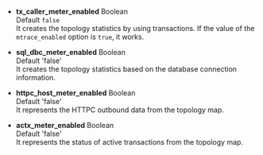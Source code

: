-   **tx_caller_meter_enabled** <span class='type'>Boolean</span><br/>
    Default `false`<br/>
    It creates the topology statistics by using transactions. If the value of the `mtrace_enabled` option is `true`, it works.

-   **sql_dbc_meter_enabled** <span class='type'>Boolean</span><br/>
    Default 'false'<br/>It creates the topology statistics based on the database connection information.

-   **httpc_host_meter_enabled** <span class='type'>Boolean</span><br/>
    Default 'false'<br/>It represents the HTTPC outbound data from the topology map.

-   **actx_meter_enabled** <span class='type'>Boolean</span><br/>
    Default 'false'<br/>It represents the status of active transactions from the topology map.
